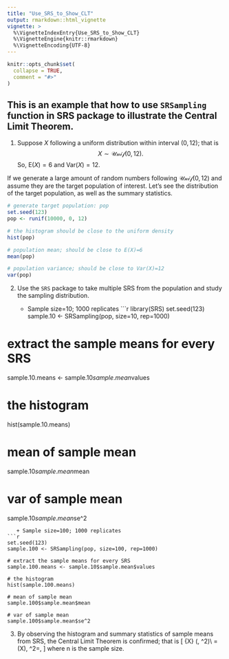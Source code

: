 ```yaml
---
title: "Use_SRS_to_Show_CLT"
output: rmarkdown::html_vignette
vignette: >
  %\VignetteIndexEntry{Use_SRS_to_Show_CLT}
  %\VignetteEngine{knitr::rmarkdown}
  %\VignetteEncoding{UTF-8}
---
```


```r
knitr::opts_chunk$set(
  collapse = TRUE,
  comment = "#>"
)
```
## This is an example that how to use `SRSampling` function in SRS package to illustrate the Central Limit Theorem. 

1. Suppose $X$ following a uniform distribution within interval $(0,12)$; that is 
$$X\sim \mathcal{Unif}(0,12).$$
So, $\mathrm{E}(X)=6$ and $\mathrm{Var}(X)=12$.

If we generate a large amount of random numbers following $\mathcal{Unif}(0,12)$ and assume they are the target population of interest.
Let's see the distribution of the target population, as well as the summary statistics. 
```r
# generate target population: pop
set.seed(123)
pop <- runif(10000, 0, 12)

# the histogram should be close to the uniform density
hist(pop)

# population mean; should be close to E(X)=6
mean(pop)

# population variance; should be close to Var(X)=12
var(pop)
```

2. Use the `SRS` package to take multiple SRS from the population and study the sampling distribution.

   + Sample size=10; 1000 replicates
```r
library(SRS)
set.seed(123)
sample.10 <- SRSampling(pop, size=10, rep=1000)

# extract the sample means for every SRS
sample.10.means <- sample.10$sample.mean$values

# the histogram
hist(sample.10.means)

# mean of sample mean
sample.10$sample.mean$mean

# var of sample mean
sample.10$sample.mean$se^2
```
   + Sample size=100; 1000 replicates
```r

set.seed(123)
sample.100 <- SRSampling(pop, size=100, rep=1000)

# extract the sample means for every SRS
sample.100.means <- sample.10$sample.mean$values

# the histogram
hist(sample.100.means)

# mean of sample mean
sample.100$sample.mean$mean

# var of sample mean
sample.100$sample.mean$se^2
```
3. By observing the histogram and summary statistics of sample means from SRS, the Central Limit Theorem is confirmed; that is
\[
\bar{X} \sim \mathcal{N}(\mu, \sigma^2)\\
\mu=\mathrm{E}(X), \quad \sigma^2=\frac{\mathrm{Var}(x)}{n},
\]
where n is the sample size.
